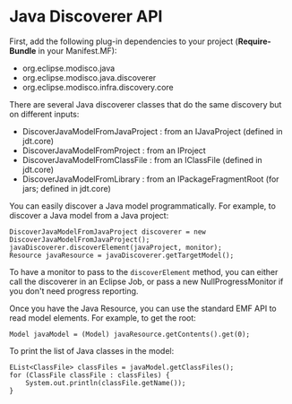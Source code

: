 = Java Discoverer API =

First, add the following plug-in dependencies to your project ('''Require-Bundle''' in your Manifest.MF):
* org.eclipse.modisco.java
* org.eclipse.modisco.java.discoverer
* org.eclipse.modisco.infra.discovery.core

There are several Java discoverer classes that do the same discovery but on different inputs:
* DiscoverJavaModelFromJavaProject : from an IJavaProject (defined in jdt.core)
* DiscoverJavaModelFromProject : from an IProject
* DiscoverJavaModelFromClassFile : from an IClassFile (defined in jdt.core)
* DiscoverJavaModelFromLibrary : from an IPackageFragmentRoot (for jars; defined in jdt.core)

You can easily discover a Java model programmatically. For example, to discover a Java model from a Java project:
<pre>
DiscoverJavaModelFromJavaProject discoverer = new DiscoverJavaModelFromJavaProject();
javaDiscoverer.discoverElement(javaProject, monitor);
Resource javaResource = javaDiscoverer.getTargetModel();
</pre>

To have a monitor to pass to the <code>discoverElement</code> method, you can either call the discoverer in an Eclipse Job, or pass a new NullProgressMonitor if you don't need progress reporting.

Once you have the Java Resource, you can use the standard EMF API to read model elements. For example, to get the root:
<pre>
Model javaModel = (Model) javaResource.getContents().get(0);
</pre>

To print the list of Java classes in the model:

<pre>
EList<ClassFile> classFiles = javaModel.getClassFiles();
for (ClassFile classFile : classFiles) {
    System.out.println(classFile.getName());
}
</pre>